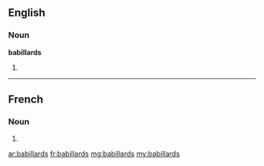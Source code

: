 ==English==

===Noun===
'''babillards'''

# {{plural of|babillard}}

----

==French==

===Noun===
{{head|fr|plural}} {{m|p}}

# {{plural of|babillard|lang=fr}}

[[ar:babillards]]
[[fr:babillards]]
[[mg:babillards]]
[[my:babillards]]